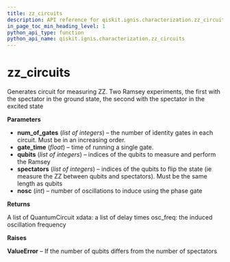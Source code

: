 ```yaml
---
title: zz_circuits
description: API reference for qiskit.ignis.characterization.zz_circuits
in_page_toc_min_heading_level: 1
python_api_type: function
python_api_name: qiskit.ignis.characterization.zz_circuits
---
```


<span id="zz-circuits" />

# zz\_circuits

<Function id="qiskit.ignis.characterization.zz_circuits" isDedicatedPage={true} github="https://github.com/qiskit-community/qiskit-ignis/tree/stable/0.3/qiskit/ignis/characterization/hamiltonian/circuits.py" signature="zz_circuits(num_of_gates, gate_time, qubits, spectators, nosc=5)">
  Generates circuit for measuring ZZ. Two Ramsey experiments, the first with the spectator in the ground state, the second with the spectator in the excited state

  **Parameters**

  *   **num\_of\_gates** (*list of integers*) – the number of identity gates in each circuit. Must be in an increasing order.
  *   **gate\_time** (*float*) – time of running a single gate.
  *   **qubits** (*list of integers*) – indices of the qubits to measure and perform the Ramsey
  *   **spectators** (*list of integers*) – indices of the qubits to flip the state (ie measure the ZZ between qubits and spectators). Must be the same length as qubits
  *   **nosc** (*int*) – number of oscillations to induce using the phase gate

  **Returns**

  A list of QuantumCircuit xdata: a list of delay times osc\_freq: the induced oscillation frequency

  **Raises**

  **ValueError** – If the number of qubits differs from the number of spectators
</Function>


